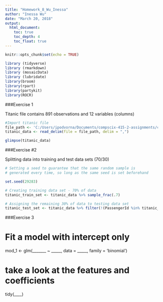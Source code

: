 ```yaml
---
title: "Homework_8_Wu_Inessa"
author: "Inessa Wu"
date: "March 20, 2018"
output: 
  html_document:
    toc: true
    toc_depth: 4
    toc_float: true
---
```


```r
knitr::opts_chunk$set(echo = TRUE)
```

```r
library (tidyverse)
library (rmarkdown)
library (mosaicData)
library (lubridate)
library(broom)
library(rpart)
library(partykit)
library(ROCR)
```

###Exercise 1

Titanic file contains 891 observations and 12 variables (columns)

```r

#Import titanic file
file_path <- 'C:/Users/ipodvorna/Documents/compscix-415-2-assignments/compscix-415-2-assignments/titanic.csv'
titanic_data <- read_delim(file = file_path, delim = ",")

glimpse(titanic_data)
```

###Exercise #2

Splitting data into training and test data sets (70/30)

```r
# Setting a seed to guarantee that the same random sample is
# generated every time, so long as the same seed is set beforehand

set.seed(29283)

# Creating training data set - 70% of data
titanic_train_set <- titanic_data %>% sample_frac(.7)

# Assigning the remaining 30% of data to testing data set
titanic_test_set <- titanic_data %>% filter(!(PassengerId %in% titanic_train_set$PassengerId))
```

###Exercise 3


# Fit a model with intercept only
mod_1 <- glm(_______ ~ _____, data = _____, family = 'binomial')

# take a look at the features and coefficients
tidy(____)



